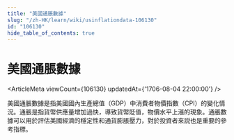 ```yaml
---
title: "美國通脹數據"
slug: "/zh-HK/learn/wiki/usinflationdata-106130"
id: "106130"
hide_table_of_contents: true
---
```



# 美國通脹數據

<ArticleMeta viewCount={106130} updatedAt={'1706-08-04 22:00:00'} />

美國通脹數據是指美國國內生產總值（GDP）中消費者物價指數（CPI）的變化情況。通脹是指貨幣供應量增加過快，導致貨幣貶值，物價水平上漲的現象。通脹數據可以用於評估美國經濟的穩定性和通貨膨脹壓力，對於投資者來説也是重要的參考指標。
